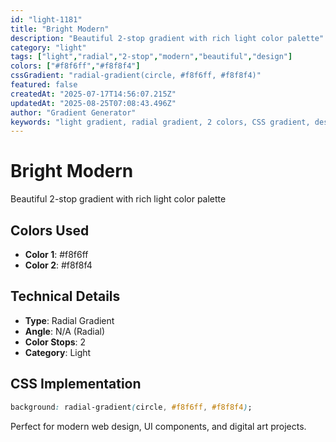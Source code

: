 ```yaml
---
id: "light-1181"
title: "Bright Modern"
description: "Beautiful 2-stop gradient with rich light color palette"
category: "light"
tags: ["light","radial","2-stop","modern","beautiful","design"]
colors: ["#f8f6ff","#f8f8f4"]
cssGradient: "radial-gradient(circle, #f8f6ff, #f8f8f4)"
featured: false
createdAt: "2025-07-17T14:56:07.215Z"
updatedAt: "2025-08-25T07:08:43.496Z"
author: "Gradient Generator"
keywords: "light gradient, radial gradient, 2 colors, CSS gradient, design, #f8f6ff, #f8f8f4"
---
```


# Bright Modern

Beautiful 2-stop gradient with rich light color palette

## Colors Used
- **Color 1**: #f8f6ff
- **Color 2**: #f8f8f4

## Technical Details
- **Type**: Radial Gradient
- **Angle**: N/A (Radial)
- **Color Stops**: 2
- **Category**: Light

## CSS Implementation
```css
background: radial-gradient(circle, #f8f6ff, #f8f8f4);
```

Perfect for modern web design, UI components, and digital art projects.

